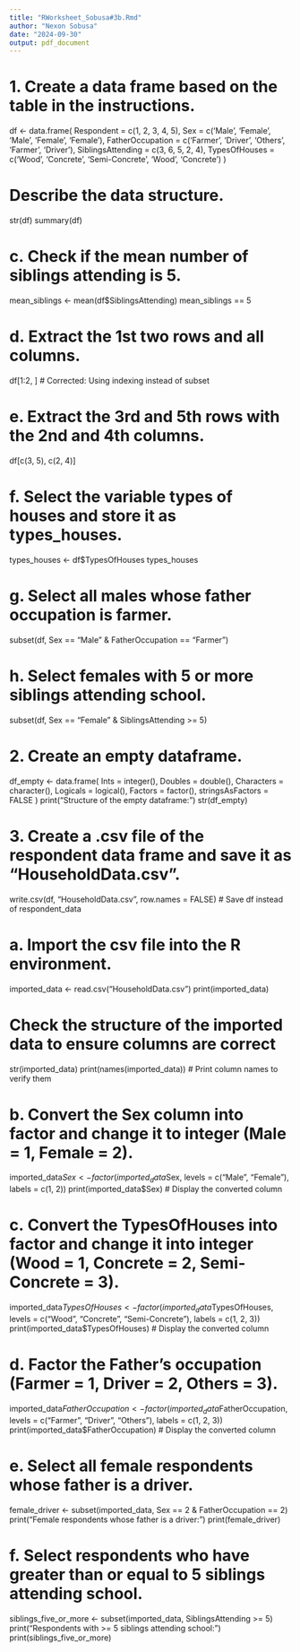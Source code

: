 ```yaml
---
title: "RWorksheet_Sobusa#3b.Rmd"
author: "Nexon Sobusa"
date: "2024-09-30"
output: pdf_document
---
```


# 1. Create a data frame based on the table in the instructions.
df <- data.frame(
  Respondent = c(1, 2, 3, 4, 5),
  Sex = c('Male', 'Female', 'Male', 'Female', 'Female'),
  FatherOccupation = c('Farmer', 'Driver', 'Others', 'Farmer', 'Driver'),
  SiblingsAttending = c(3, 6, 5, 2, 4),
  TypesOfHouses = c('Wood', 'Concrete', 'Semi-Concrete', 'Wood', 'Concrete')
)

# Describe the data structure.
str(df)
summary(df)

# c. Check if the mean number of siblings attending is 5.
mean_siblings <- mean(df$SiblingsAttending)
mean_siblings == 5

# d. Extract the 1st two rows and all columns.
df[1:2, ]  # Corrected: Using indexing instead of subset

# e. Extract the 3rd and 5th rows with the 2nd and 4th columns.
df[c(3, 5), c(2, 4)]

# f. Select the variable types of houses and store it as types_houses.
types_houses <- df$TypesOfHouses
types_houses

# g. Select all males whose father occupation is farmer.
subset(df, Sex == "Male" & FatherOccupation == "Farmer")

# h. Select females with 5 or more siblings attending school.
subset(df, Sex == "Female" & SiblingsAttending >= 5)

# 2. Create an empty dataframe.
df_empty <- data.frame(
  Ints = integer(),
  Doubles = double(),
  Characters = character(),
  Logicals = logical(),
  Factors = factor(),
  stringsAsFactors = FALSE
)
print("Structure of the empty dataframe:")
str(df_empty)

# 3. Create a .csv file of the respondent data frame and save it as "HouseholdData.csv".
write.csv(df, "HouseholdData.csv", row.names = FALSE)  # Save df instead of respondent_data

# a. Import the csv file into the R environment.
imported_data <- read.csv("HouseholdData.csv")
print(imported_data)

# Check the structure of the imported data to ensure columns are correct
str(imported_data)
print(names(imported_data))  # Print column names to verify them

# b. Convert the Sex column into factor and change it to integer (Male = 1, Female = 2).
imported_data$Sex <- factor(imported_data$Sex, levels = c("Male", "Female"), labels = c(1, 2))
print(imported_data$Sex)  # Display the converted column

# c. Convert the TypesOfHouses into factor and change it into integer (Wood = 1, Concrete = 2, Semi-Concrete = 3).
imported_data$TypesOfHouses <- factor(imported_data$TypesOfHouses, 
                                       levels = c("Wood", "Concrete", "Semi-Concrete"), 
                                       labels = c(1, 2, 3))
print(imported_data$TypesOfHouses)  # Display the converted column

# d. Factor the Father's occupation (Farmer = 1, Driver = 2, Others = 3).
imported_data$FatherOccupation <- factor(imported_data$FatherOccupation, 
                                          levels = c("Farmer", "Driver", "Others"), 
                                          labels = c(1, 2, 3))
print(imported_data$FatherOccupation)  # Display the converted column

# e. Select all female respondents whose father is a driver.
female_driver <- subset(imported_data, Sex == 2 & FatherOccupation == 2)
print("Female respondents whose father is a driver:")
print(female_driver)

# f. Select respondents who have greater than or equal to 5 siblings attending school.
siblings_five_or_more <- subset(imported_data, SiblingsAttending >= 5)
print("Respondents with >= 5 siblings attending school:")
print(siblings_five_or_more)
